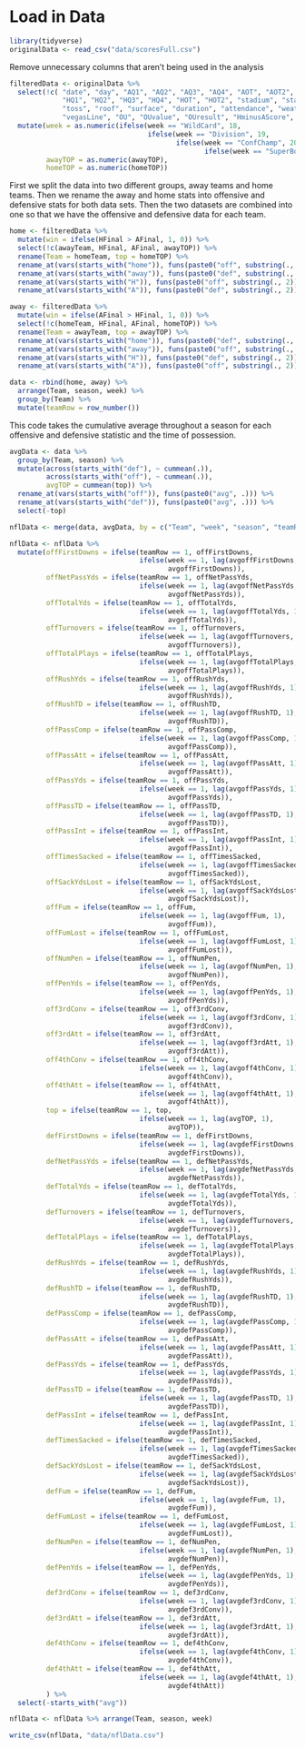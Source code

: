 # Load in Data
```r
library(tidyverse)
originalData <- read_csv("data/scoresFull.csv")

```


Remove unnecessary columns that aren't being used in the analysis

```r
filteredData <- originalData %>%
  select(!c( "date", "day", "AQ1", "AQ2", "AQ3", "AQ4", "AOT", "AOT2", 
             "HQ1", "HQ2", "HQ3", "HQ4", "HOT", "HOT2", "stadium", "startTime", 
             "toss", "roof", "surface", "duration", "attendance", "weather", 
             "vegasLine", "OU", "OUvalue", "OUresult", "HminusAScore", "homeSpread")) %>% 
  mutate(week = as.numeric(ifelse(week == "WildCard", 18, 
                                  ifelse(week == "Division", 19, 
                                         ifelse(week == "ConfChamp", 20, 
                                                ifelse(week == "SuperBowl", 21, week))))),
         awayTOP = as.numeric(awayTOP),
         homeTOP = as.numeric(homeTOP))
```

First we split the data into two different groups, away teams and home teams. Then we rename the away and home stats into offensive and defensive stats for both data sets. Then the two datasets are combined into one so that we have the offensive and defensive data for each team.

```r
home <- filteredData %>%
  mutate(win = ifelse(HFinal > AFinal, 1, 0)) %>%
  select(!c(awayTeam, HFinal, AFinal, awayTOP)) %>%
  rename(Team = homeTeam, top = homeTOP) %>%
  rename_at(vars(starts_with("home")), funs(paste0("off", substring(., 5)))) %>%
  rename_at(vars(starts_with("away")), funs(paste0("def", substring(., 5)))) %>%
  rename_at(vars(starts_with("H")), funs(paste0("off", substring(., 2)))) %>%
  rename_at(vars(starts_with("A")), funs(paste0("def", substring(., 2))))

away <- filteredData %>%
  mutate(win = ifelse(AFinal > HFinal, 1, 0)) %>%
  select(!c(homeTeam, HFinal, AFinal, homeTOP)) %>%
  rename(Team = awayTeam, top = awayTOP) %>%
  rename_at(vars(starts_with("home")), funs(paste0("def", substring(., 5)))) %>%
  rename_at(vars(starts_with("away")), funs(paste0("off", substring(., 5)))) %>%
  rename_at(vars(starts_with("H")), funs(paste0("def", substring(., 2)))) %>%
  rename_at(vars(starts_with("A")), funs(paste0("off", substring(., 2))))

data <- rbind(home, away) %>% 
  arrange(Team, season, week) %>% 
  group_by(Team) %>% 
  mutate(teamRow = row_number())
```

This code takes the cumulative average throughout a season for each offensive and defensive statistic and the time of possession.

```r
avgData <- data %>% 
  group_by(Team, season) %>%
  mutate(across(starts_with("def"), ~ cummean(.)),
         across(starts_with("off"), ~ cummean(.)),
         avgTOP = cummean(top)) %>%
  rename_at(vars(starts_with("off")), funs(paste0("avg", .))) %>%
  rename_at(vars(starts_with("def")), funs(paste0("avg", .))) %>%
  select(-top)
```

```r
nflData <- merge(data, avgData, by = c("Team", "week", "season", "teamRow", "win"))

nflData <- nflData %>%
  mutate(offFirstDowns = ifelse(teamRow == 1, offFirstDowns, 
                                ifelse(week == 1, lag(avgoffFirstDowns, 1),
                                       avgoffFirstDowns)),
         offNetPassYds = ifelse(teamRow == 1, offNetPassYds, 
                                ifelse(week == 1, lag(avgoffNetPassYds, 1),
                                       avgoffNetPassYds)),
         offTotalYds = ifelse(teamRow == 1, offTotalYds, 
                                ifelse(week == 1, lag(avgoffTotalYds, 1),
                                       avgoffTotalYds)),
         offTurnovers = ifelse(teamRow == 1, offTurnovers, 
                                ifelse(week == 1, lag(avgoffTurnovers, 1),
                                       avgoffTurnovers)),
         offTotalPlays = ifelse(teamRow == 1, offTotalPlays, 
                                ifelse(week == 1, lag(avgoffTotalPlays, 1),
                                       avgoffTotalPlays)),
         offRushYds = ifelse(teamRow == 1, offRushYds, 
                                ifelse(week == 1, lag(avgoffRushYds, 1),
                                       avgoffRushYds)),
         offRushTD = ifelse(teamRow == 1, offRushTD, 
                                ifelse(week == 1, lag(avgoffRushTD, 1),
                                       avgoffRushTD)),
         offPassComp = ifelse(teamRow == 1, offPassComp, 
                                ifelse(week == 1, lag(avgoffPassComp, 1),
                                       avgoffPassComp)),
         offPassAtt = ifelse(teamRow == 1, offPassAtt, 
                                ifelse(week == 1, lag(avgoffPassAtt, 1),
                                       avgoffPassAtt)),
         offPassYds = ifelse(teamRow == 1, offPassYds, 
                                ifelse(week == 1, lag(avgoffPassYds, 1),
                                       avgoffPassYds)),
         offPassTD = ifelse(teamRow == 1, offPassTD, 
                                ifelse(week == 1, lag(avgoffPassTD, 1),
                                       avgoffPassTD)),
         offPassInt = ifelse(teamRow == 1, offPassInt, 
                                ifelse(week == 1, lag(avgoffPassInt, 1),
                                       avgoffPassInt)),
         offTimesSacked = ifelse(teamRow == 1, offTimesSacked, 
                                ifelse(week == 1, lag(avgoffTimesSacked, 1),
                                       avgoffTimesSacked)),
         offSackYdsLost = ifelse(teamRow == 1, offSackYdsLost, 
                                ifelse(week == 1, lag(avgoffSackYdsLost, 1),
                                       avgoffSackYdsLost)),
         offFum = ifelse(teamRow == 1, offFum, 
                                ifelse(week == 1, lag(avgoffFum, 1),
                                       avgoffFum)),
         offFumLost = ifelse(teamRow == 1, offFumLost, 
                                ifelse(week == 1, lag(avgoffFumLost, 1),
                                       avgoffFumLost)),
         offNumPen = ifelse(teamRow == 1, offNumPen, 
                                ifelse(week == 1, lag(avgoffNumPen, 1),
                                       avgoffNumPen)),
         offPenYds = ifelse(teamRow == 1, offPenYds, 
                                ifelse(week == 1, lag(avgoffPenYds, 1),
                                       avgoffPenYds)),
         off3rdConv = ifelse(teamRow == 1, off3rdConv, 
                                ifelse(week == 1, lag(avgoff3rdConv, 1),
                                       avgoff3rdConv)),
         off3rdAtt = ifelse(teamRow == 1, off3rdAtt, 
                                ifelse(week == 1, lag(avgoff3rdAtt, 1),
                                       avgoff3rdAtt)),
         off4thConv = ifelse(teamRow == 1, off4thConv, 
                                ifelse(week == 1, lag(avgoff4thConv, 1),
                                       avgoff4thConv)),
         off4thAtt = ifelse(teamRow == 1, off4thAtt, 
                                ifelse(week == 1, lag(avgoff4thAtt, 1),
                                       avgoff4thAtt)),
         top = ifelse(teamRow == 1, top, 
                                ifelse(week == 1, lag(avgTOP, 1),
                                       avgTOP)),
         defFirstDowns = ifelse(teamRow == 1, defFirstDowns, 
                                ifelse(week == 1, lag(avgdefFirstDowns, 1),
                                       avgdefFirstDowns)),
         defNetPassYds = ifelse(teamRow == 1, defNetPassYds, 
                                ifelse(week == 1, lag(avgdefNetPassYds, 1),
                                       avgdefNetPassYds)),
         defTotalYds = ifelse(teamRow == 1, defTotalYds, 
                                ifelse(week == 1, lag(avgdefTotalYds, 1),
                                       avgdefTotalYds)),
         defTurnovers = ifelse(teamRow == 1, defTurnovers, 
                                ifelse(week == 1, lag(avgdefTurnovers, 1),
                                       avgdefTurnovers)),
         defTotalPlays = ifelse(teamRow == 1, defTotalPlays, 
                                ifelse(week == 1, lag(avgdefTotalPlays, 1),
                                       avgdefTotalPlays)),
         defRushYds = ifelse(teamRow == 1, defRushYds, 
                                ifelse(week == 1, lag(avgdefRushYds, 1),
                                       avgdefRushYds)),
         defRushTD = ifelse(teamRow == 1, defRushTD, 
                                ifelse(week == 1, lag(avgdefRushTD, 1),
                                       avgdefRushTD)),
         defPassComp = ifelse(teamRow == 1, defPassComp, 
                                ifelse(week == 1, lag(avgdefPassComp, 1),
                                       avgdefPassComp)),
         defPassAtt = ifelse(teamRow == 1, defPassAtt, 
                                ifelse(week == 1, lag(avgdefPassAtt, 1),
                                       avgdefPassAtt)),
         defPassYds = ifelse(teamRow == 1, defPassYds, 
                                ifelse(week == 1, lag(avgdefPassYds, 1),
                                       avgdefPassYds)),
         defPassTD = ifelse(teamRow == 1, defPassTD, 
                                ifelse(week == 1, lag(avgdefPassTD, 1),
                                       avgdefPassTD)),
         defPassInt = ifelse(teamRow == 1, defPassInt, 
                                ifelse(week == 1, lag(avgdefPassInt, 1),
                                       avgdefPassInt)),
         defTimesSacked = ifelse(teamRow == 1, defTimesSacked, 
                                ifelse(week == 1, lag(avgdefTimesSacked, 1),
                                       avgdefTimesSacked)),
         defSackYdsLost = ifelse(teamRow == 1, defSackYdsLost, 
                                ifelse(week == 1, lag(avgdefSackYdsLost, 1),
                                       avgdefSackYdsLost)),
         defFum = ifelse(teamRow == 1, defFum, 
                                ifelse(week == 1, lag(avgdefFum, 1),
                                       avgdefFum)),
         defFumLost = ifelse(teamRow == 1, defFumLost, 
                                ifelse(week == 1, lag(avgdefFumLost, 1),
                                       avgdefFumLost)),
         defNumPen = ifelse(teamRow == 1, defNumPen, 
                                ifelse(week == 1, lag(avgdefNumPen, 1),
                                       avgdefNumPen)),
         defPenYds = ifelse(teamRow == 1, defPenYds, 
                                ifelse(week == 1, lag(avgdefPenYds, 1),
                                       avgdefPenYds)),
         def3rdConv = ifelse(teamRow == 1, def3rdConv, 
                                ifelse(week == 1, lag(avgdef3rdConv, 1),
                                       avgdef3rdConv)),
         def3rdAtt = ifelse(teamRow == 1, def3rdAtt, 
                                ifelse(week == 1, lag(avgdef3rdAtt, 1),
                                       avgdef3rdAtt)),
         def4thConv = ifelse(teamRow == 1, def4thConv, 
                                ifelse(week == 1, lag(avgdef4thConv, 1),
                                       avgdef4thConv)),
         def4thAtt = ifelse(teamRow == 1, def4thAtt, 
                                ifelse(week == 1, lag(avgdef4thAtt, 1),
                                       avgdef4thAtt))
         ) %>%
  select(-starts_with("avg"))
```

```r
nflData <- nflData %>% arrange(Team, season, week)

write_csv(nflData, "data/nflData.csv")
```


